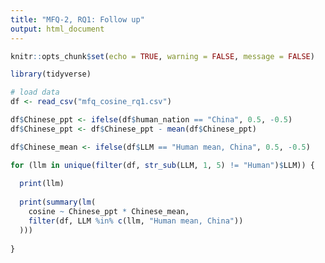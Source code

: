```yaml
---
title: "MFQ-2, RQ1: Follow up"
output: html_document
---
```


```r

knitr::opts_chunk$set(echo = TRUE, warning = FALSE, message = FALSE)

library(tidyverse)

```

```r

# load data
df <- read_csv("mfq_cosine_rq1.csv")

df$Chinese_ppt <- ifelse(df$human_nation == "China", 0.5, -0.5)
df$Chinese_ppt <- df$Chinese_ppt - mean(df$Chinese_ppt)

df$Chinese_mean <- ifelse(df$LLM == "Human mean, China", 0.5, -0.5)

for (llm in unique(filter(df, str_sub(LLM, 1, 5) != "Human")$LLM)) {
  
  print(llm)
  
  print(summary(lm(
    cosine ~ Chinese_ppt * Chinese_mean,
    filter(df, LLM %in% c(llm, "Human mean, China"))
  )))
  
}

```